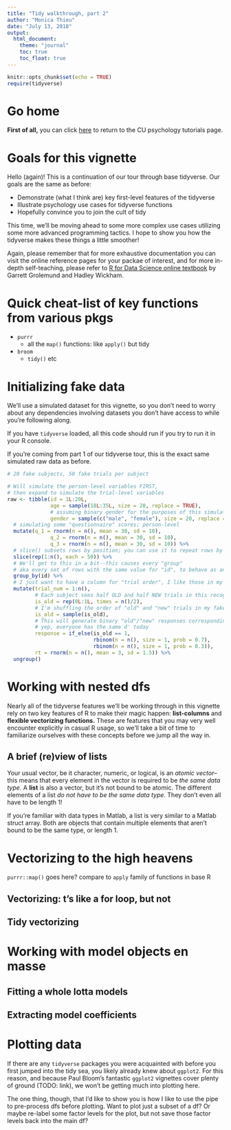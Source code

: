 ```yaml
---
title: "Tidy walkthrough, part 2"
author: "Monica Thieu"
date: "July 13, 2018"
output:
  html_document:
    theme: "journal"
    toc: true
    toc_float: true
---
```


```r
knitr::opts_chunk$set(echo = TRUE)
require(tidyverse)
```


# Go home

**First of all,** you can click [here](https://cu-psych-r-users.github.io/cu-psych-r-tutorial/) to return to the CU psychology tutorials page.

# Goals for this vignette

Hello (again)! This is a continuation of our tour through base tidyverse. Our goals are the same as before:

* Demonstrate (what I think are) key first-level features of the tidyverse
* Illustrate psychology use cases for tidyverse functions
* Hopefully convince you to join the cult of tidy

This time, we'll be moving ahead to some more complex use cases utilizing some more advanced programming tactics. I hope to show you how the tidyverse makes these things a little smoother!

Again, please remember that for more exhaustive documentation you can visit the online reference pages for your packae of interest, and for more in-depth self-teaching, please refer to [R for Data Science online textbook](http://r4ds.had.co.nz/) by Garrett Grolemund and Hadley Wickham.

# Quick cheat-list of key functions from various pkgs

* `purrr`
    + all the `map()` functions: like `apply()` but tidy
* `broom`
    + `tidy()` etc

# Initializing fake data

We'll use a simulated dataset for this vignette, so you don't need to worry about any dependencies involving datasets you don't have access to while you're following along.

If you have `tidyverse` loaded, all this code should run if you try to run it in your R console.

If you're coming from part 1 of our tidyverse tour, this is the exact same simulated raw data as before.

```r
# 20 fake subjects, 50 fake trials per subject

# Will simulate the person-level variables FIRST,
# then expand to simulate the trial-level variables
raw <- tibble(id = 1L:20L,
              age = sample(18L:35L, size = 20, replace = TRUE),
              # assuming binary gender for the purposes of this simulation
              gender = sample(c("male", "female"), size = 20, replace = TRUE)) %>%
  # simulating some "questionnaire" scores; person-level
  mutate(q_1 = rnorm(n = n(), mean = 30, sd = 10),
              q_2 = rnorm(n = n(), mean = 30, sd = 10),
              q_3 = rnorm(n = n(), mean = 30, sd = 10)) %>%
  # slice() subsets rows by position; you can use it to repeat rows by repeating position indices
  slice(rep(1:n(), each = 50)) %>%
  # We'll get to this in a bit--this causes every "group"
  # aka every set of rows with the same value for "id", to behave as an independent df
  group_by(id) %>%
  # I just want to have a column for "trial order", I like those in my task data
  mutate(trial_num = 1:n(),
         # Each subject sees half OLD and half NEW trials in this recognition memory task
         is_old = rep(0L:1L, times = n()/2),
         # I'm shuffling the order of "old" and "new" trials in my fake memory task
         is_old = sample(is_old),
         # This will generate binary "old"/"new" responses corresponding roughly to a d' of 1
         # yep, everyone has the same d' today
         response = if_else(is_old == 1,
                            rbinom(n = n(), size = 1, prob = 0.7),
                            rbinom(n = n(), size = 1, prob = 0.3)),
         rt = rnorm(n = n(), mean = 3, sd = 1.5)) %>%
  ungroup()
```

# Working with nested dfs

Nearly all of the tidyverse features we'll be working through in this vignette rely on two key features of R to make their magic happen: **list-columns** and **flexible vectorizing functions.** These are features that you may very well encounter explicitly in casual R usage, so we'll take a bit of time to familiarize ourselves with these concepts before we jump all the way in.

## A brief (re)view of lists

Your usual vector, be it character, numeric, or logical, is an _atomic vector_--this means that every element in the vector is required to be _the same data type._ A **list** is also a vector, but it's not bound to be atomic. The different elements of a list _do not have to be the same data type._ They don't even all have to be length 1!

If you're familiar with data types in Matlab, a list is very similar to a Matlab struct array. Both are objects that contain multiple elements that aren't bound to be the same type, or length 1.

# Vectorizing to the high heavens

`purrr::map()` goes here? compare to `apply` family of functions in base R

## Vectorizing: t's like a for loop, but not

## Tidy vectorizing

# Working with model objects en masse

## Fitting a whole lotta models

## Extracting model coefficients

# Plotting data

If there are any `tidyverse` packages you were acquainted with before you first jumped into the tidy sea, you likely already knew about `ggplot2`. For this reason, and because Paul Bloom's fantastic `ggplot2` vignettes cover plenty of ground (TODO: link), we won't be getting much into plotting here.

The one thing, though, that I'd like to show you is how I like to use the pipe to pre-process dfs before plotting. Want to plot just a subset of a df? Or maybe re-label some factor levels for the plot, but not save those factor levels back into the main df?

